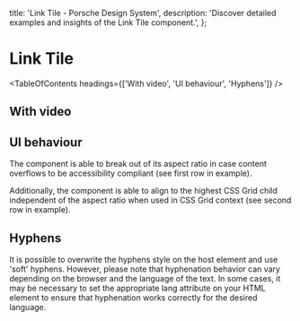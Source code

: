 
  title: 'Link Tile - Porsche Design System',
  description: 'Discover detailed examples and insights of the Link Tile component.',
};

# Link Tile <ComponentStatus tagName="p-link-tile"></ComponentStatus>

<TableOfContents headings={['With video', 'UI behaviour', 'Hyphens']} />

## With video

<ComponentStory story={linkTileStoryVideo} />

## UI behaviour

The component is able to break out of its aspect ratio in case content overflows to be accessibility compliant (see
first row in example).

Additionally, the component is able to align to the highest CSS Grid child independent of the aspect ratio when used in
CSS Grid context (see second row in example).

<ComponentStory story={linkTileStoryLayout} />

## Hyphens

It is possible to overwrite the hyphens style on the host element and use 'soft' hyphens. However, please note that
hyphenation behavior can vary depending on the browser and the language of the text. In some cases, it may be necessary
to set the appropriate lang attribute on your HTML element to ensure that hyphenation works correctly for the desired
language.

<ComponentExample codeSample={linkTileExampleHyphens} />
